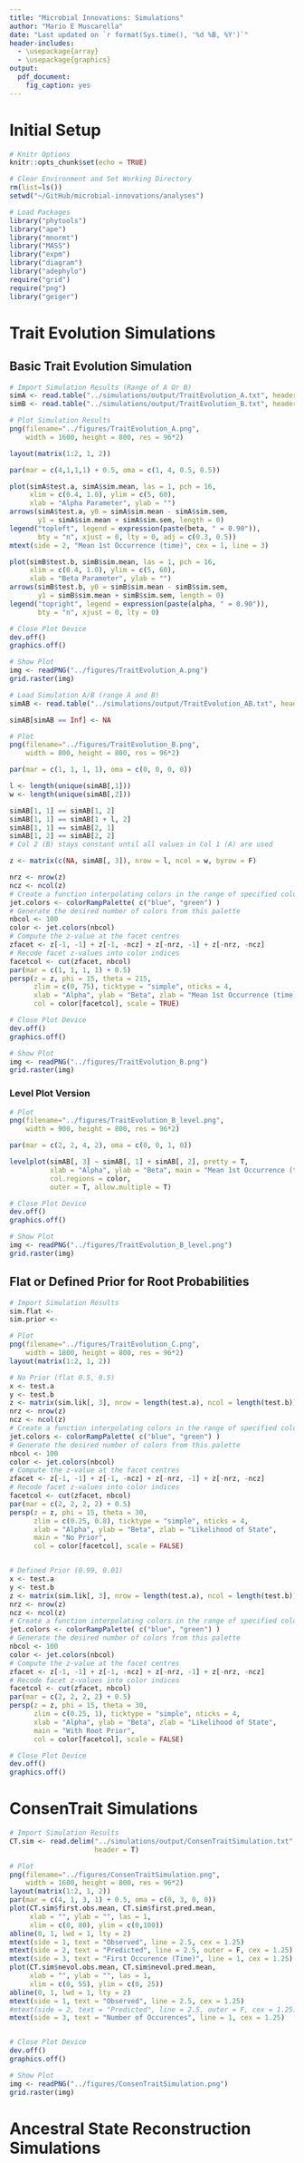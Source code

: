 ```yaml
---
title: "Microbial Innovations: Simulations"
author: "Mario E Muscarella"
date: "Last updated on `r format(Sys.time(), '%d %B, %Y')`"
header-includes:
  - \usepackage{array}
  - \usepackage{graphics}
output: 
  pdf_document: 
    fig_caption: yes
---
```


# Initial Setup
```r
# Knitr Options
knitr::opts_chunk$set(echo = TRUE)

# Clear Environment and Set Working Directory
rm(list=ls())
setwd("~/GitHub/microbial-innovations/analyses")

# Load Packages
library("phytools")
library("ape")
library("mnormt")
library("MASS")
library("expm")
library("diagram")
library("adephylo")
require("grid")
require("png")
library("geiger")
```

# Trait Evolution Simulations
## Basic Trait Evolution Simulation
```r
# Import Simulation Results (Range of A Or B)
simA <- read.table("../simulations/output/TraitEvolution_A.txt", header = 1)
simB <- read.table("../simulations/output/TraitEvolution_B.txt", header = 1)

# Plot Simulation Results
png(filename="../figures/TraitEvolution_A.png",
    width = 1600, height = 800, res = 96*2)

layout(matrix(1:2, 1, 2))

par(mar = c(4,1,1,1) + 0.5, oma = c(1, 4, 0.5, 0.5))

plot(simA$test.a, simA$sim.mean, las = 1, pch = 16,
     xlim = c(0.4, 1.0), ylim = c(5, 60),
     xlab = "Alpha Parameter", ylab = "")
arrows(simA$test.a, y0 = simA$sim.mean - simA$sim.sem,
       y1 = simA$sim.mean + simA$sim.sem, length = 0)
legend("topleft", legend = expression(paste(beta, " = 0.90")), 
       bty = "n", xjust = 0, lty = 0, adj = c(0.3, 0.5))
mtext(side = 2, "Mean 1st Occurrence (time)", cex = 1, line = 3)

plot(simB$test.b, simB$sim.mean, las = 1, pch = 16,
     xlim = c(0.4, 1.0), ylim = c(5, 60),
     xlab = "Beta Parameter", ylab = "")
arrows(simB$test.b, y0 = simB$sim.mean - simB$sim.sem,
       y1 = simB$sim.mean + simB$sim.sem, length = 0)
legend("topright", legend = expression(paste(alpha, " = 0.90")), 
       bty = "n", xjust = 0, lty = 0)

# Close Plot Device
dev.off()
graphics.off()

# Show Plot
img <- readPNG("../figures/TraitEvolution_A.png")
grid.raster(img)
```

```r
# Load Simulation A/B (range A and B)
simAB <- read.table("../simulations/output/TraitEvolution_AB.txt", header = 1)

simAB[simAB == Inf] <- NA

# Plot 
png(filename="../figures/TraitEvolution_B.png",
    width = 800, height = 800, res = 96*2)

par(mar = c(1, 1, 1, 1), oma = c(0, 0, 0, 0))

l <- length(unique(simAB[,1]))
w <- length(unique(simAB[,2]))

simAB[1, 1] == simAB[1, 2]
simAB[1, 1] == simAB[1 + l, 2]
simAB[1, 1] == simAB[2, 1]
simAB[1, 2] == simAB[2, 2]
# Col 2 (B) stays constant until all values in Col 1 (A) are used

z <- matrix(c(NA, simAB[, 3]), nrow = l, ncol = w, byrow = F)

nrz <- nrow(z)
ncz <- ncol(z)
# Create a function interpolating colors in the range of specified colors
jet.colors <- colorRampPalette( c("blue", "green") )
# Generate the desired number of colors from this palette
nbcol <- 100
color <- jet.colors(nbcol)
# Compute the z-value at the facet centres
zfacet <- z[-1, -1] + z[-1, -ncz] + z[-nrz, -1] + z[-nrz, -ncz]
# Recode facet z-values into color indices
facetcol <- cut(zfacet, nbcol)
par(mar = c(1, 1, 1, 1) + 0.5)
persp(z = z, phi = 15, theta = 215,
      zlim = c(0, 75), ticktype = "simple", nticks = 4,
      xlab = "Alpha", ylab = "Beta", zlab = "Mean 1st Occurrence (time)",
      col = color[facetcol], scale = TRUE)

# Close Plot Device
dev.off()
graphics.off()

# Show Plot
img <- readPNG("../figures/TraitEvolution_B.png")
grid.raster(img)
```

### Level Plot Version
```r
# Plot 
png(filename="../figures/TraitEvolution_B_level.png",
    width = 900, height = 800, res = 96*2)

par(mar = c(2, 2, 4, 2), oma = c(0, 0, 1, 0))

levelplot(simAB[, 3] ~ simAB[, 1] + simAB[, 2], pretty = T,
          xlab = "Alpha", ylab = "Beta", main = "Mean 1st Occurrence (time)", 
          col.regions = color,
          outer = T, allow.multiple = T)

# Close Plot Device
dev.off()
graphics.off()

# Show Plot
img <- readPNG("../figures/TraitEvolution_B_level.png")
grid.raster(img)
```

## Flat or Defined Prior for Root Probabilities
```r
# Import Simulation Results
sim.flat <- 
sim.prior <- 

# Plot
png(filename="../figures/TraitEvolution_C.png",
    width = 1800, height = 800, res = 96*2)
layout(matrix(1:2, 1, 2))

# No Prior (flat 0.5, 0.5)
x <- test.a
y <- test.b
z <- matrix(sim.lik[, 3], nrow = length(test.a), ncol = length(test.b))
nrz <- nrow(z)
ncz <- ncol(z)
# Create a function interpolating colors in the range of specified colors
jet.colors <- colorRampPalette( c("blue", "green") )
# Generate the desired number of colors from this palette
nbcol <- 100
color <- jet.colors(nbcol)
# Compute the z-value at the facet centres
zfacet <- z[-1, -1] + z[-1, -ncz] + z[-nrz, -1] + z[-nrz, -ncz]
# Recode facet z-values into color indices
facetcol <- cut(zfacet, nbcol)
par(mar = c(2, 2, 2, 2) + 0.5)
persp(z = z, phi = 15, theta = 30,
      zlim = c(0.25, 0.8), ticktype = "simple", nticks = 4,
      xlab = "Alpha", ylab = "Beta", zlab = "Likelihood of State",
      main = "No Prior", 
      col = color[facetcol], scale = FALSE)


# Defined Prior (0.99, 0.01)
x <- test.a
y <- test.b
z <- matrix(sim.lik[, 3], nrow = length(test.a), ncol = length(test.b))
nrz <- nrow(z)
ncz <- ncol(z)
# Create a function interpolating colors in the range of specified colors
jet.colors <- colorRampPalette( c("blue", "green") )
# Generate the desired number of colors from this palette
nbcol <- 100
color <- jet.colors(nbcol)
# Compute the z-value at the facet centres
zfacet <- z[-1, -1] + z[-1, -ncz] + z[-nrz, -1] + z[-nrz, -ncz]
# Recode facet z-values into color indices
facetcol <- cut(zfacet, nbcol)
par(mar = c(2, 2, 2, 2) + 0.5)
persp(z = z, phi = 15, theta = 30,
      zlim = c(0.25, 1), ticktype = "simple", nticks = 4,
      xlab = "Alpha", ylab = "Beta", zlab = "Likelihood of State",
      main = "With Root Prior",
      col = color[facetcol], scale = FALSE)

# Close Plot Device
dev.off()
graphics.off()


```


# ConsenTrait Simulations
```r
# Import Simulation Results
CT.sim <- read.delim("../simulations/output/ConsenTraitSimulation.txt", 
                     header = T)

# Plot
png(filename="../figures/ConsenTraitSimulation.png",
    width = 1600, height = 800, res = 96*2)
layout(matrix(1:2, 1, 2))
par(mar = c(4, 1, 3, 1) + 0.5, oma = c(0, 3, 0, 0))
plot(CT.sim$first.obs.mean, CT.sim$first.pred.mean,
     xlab = "", ylab = "", las = 1,
     xlim = c(0, 80), ylim = c(0,100))
abline(0, 1, lwd = 1, lty = 2)
mtext(side = 1, text = "Observed", line = 2.5, cex = 1.25)
mtext(side = 2, text = "Predicted", line = 2.5, outer = F, cex = 1.25)
mtext(side = 3, text = "First Occurence (Time)", line = 1, cex = 1.25)
plot(CT.sim$nevol.obs.mean, CT.sim$nevol.pred.mean,
     xlab = "", ylab = "", las = 1,
     xlim = c(0, 55), ylim = c(0, 25))
abline(0, 1, lwd = 1, lty = 2)
mtext(side = 1, text = "Observed", line = 2.5, cex = 1.25)
#mtext(side = 2, text = "Predicted", line = 2.5, outer = F, cex = 1.25)
mtext(side = 3, text = "Number of Occurences", line = 1, cex = 1.25)


# Close Plot Device
dev.off()
graphics.off()

# Show Plot
img <- readPNG("../figures/ConsenTraitSimulation.png")
grid.raster(img)

```

# Ancestral State Reconstruction Simulations






